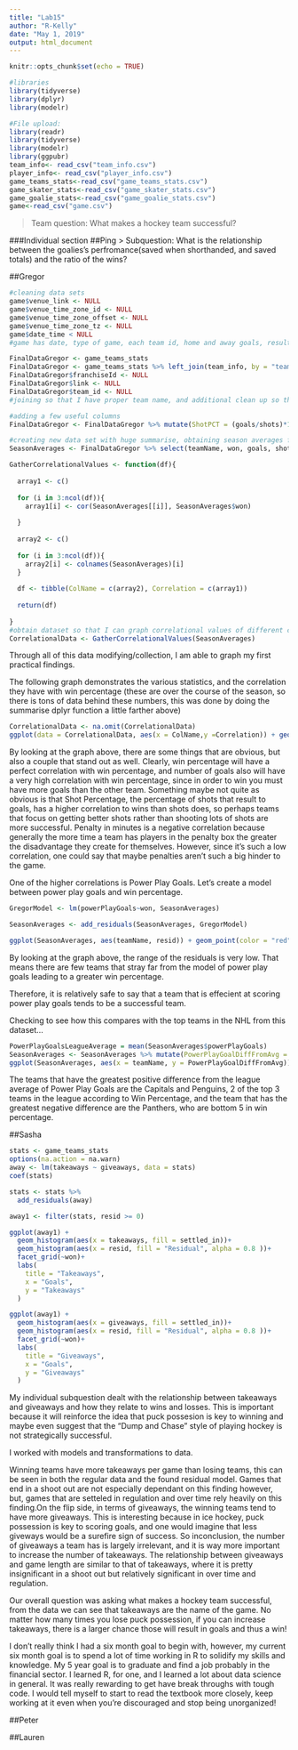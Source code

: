 ```yaml
---
title: "Lab15"
author: "R-Kelly"
date: "May 1, 2019"
output: html_document
---
```


```r
knitr::opts_chunk$set(echo = TRUE)
```

```r
#libraries
library(tidyverse)
library(dplyr)
library(modelr)
```

```r
#File upload:
library(readr)
library(tidyverse)
library(modelr)
library(ggpubr)
team_info<- read_csv("team_info.csv")
player_info<- read_csv("player_info.csv")
game_teams_stats<-read_csv("game_teams_stats.csv")
game_skater_stats<-read_csv("game_skater_stats.csv")
game_goalie_stats<-read_csv("game_goalie_stats.csv")
game<-read_csv("game.csv")
```


> Team question: What makes a hockey team successful?

###Individual section
##Ping
> Subquestion: What is the relationship between the goalies's perfromance(saved when shorthanded, and saved totals) and the ratio of the wins?


##Gregor
```r
#cleaning data sets
game$venue_link <- NULL
game$venue_time_zone_id <- NULL
game$venue_time_zone_offset <- NULL
game$venue_time_zone_tz <- NULL
game$date_time < NULL
#game has date, type of game, each team id, home and away goals, result and whether it came in overtime or regulation, home rink side and venue
```

```r
FinalDataGregor <- game_teams_stats
FinalDataGregor <- game_teams_stats %>% left_join(team_info, by = "team_id")
FinalDataGregor$franchiseId <- NULL
FinalDataGregor$link <- NULL
FinalDataGregor$team_id <- NULL
#joining so that I have proper team name, and additional clean up so that looking at the dataset in the table is a little more organized
```

```r
#adding a few useful columns
FinalDataGregor <- FinalDataGregor %>% mutate(ShotPCT = (goals/shots)*100 , TakeawaysGiveawaysDiff = takeaways - giveaways)

#creating new data set with huge summarise, obtaining season averages for various statistics for each team
SeasonAverages <- FinalDataGregor %>% select(teamName, won, goals, shots,ShotPCT, pim, faceOffWinPercentage,hits,powerPlayOpportunities,powerPlayGoals, hits) %>% group_by(teamName) %>% summarise_all(mean)
```

```r

GatherCorrelationalValues <- function(df){
  
  array1 <- c()
  
  for (i in 3:ncol(df)){
    array1[i] <- cor(SeasonAverages[[i]], SeasonAverages$won)
    
  }
  
  array2 <- c()
  
  for (i in 3:ncol(df)){
    array2[i] <- colnames(SeasonAverages)[i]
  }
  
  df <- tibble(ColName = c(array2), Correlation = c(array1))
  
  return(df)
  
}
#obtain dataset so that I can graph correlational values of different columns with WinPCT
CorrelationalData <- GatherCorrelationalValues(SeasonAverages)
```

Through all of this data modifying/collection, I am able to graph my first practical findings.

The following graph demonstrates the various statistics, and the correlation they have with win percentage (these are over the course of the season, so there is tons of data behind these numbers, this was done by doing the summarise dplyr function a little farther above)

```r
CorrelationalData <- na.omit(CorrelationalData)
ggplot(data = CorrelationalData, aes(x = ColName,y =Correlation)) + geom_bar(stat = "identity", fill = "steel blue") + coord_flip() + ggtitle("Correlation between various NHL statistics with Win Percentage")
```

By looking at the graph above, there are some things that are obvious, but also a couple that stand out as well. Clearly, win percentage will have a perfect correlation with win percentage, and number of goals also will have a very high correlation with win percentage, since in order to win you must have more goals than the other team. Something maybe not quite as obvious is that Shot Percentage, the percentage of shots that result to goals, has a higher correlation to wins than shots does, so perhaps teams that focus on getting better shots rather than shooting lots of shots are more successful. Penalty in minutes is a negative correlation because generally the more time a team has players in the penalty box the greater the disadvantage they create for themselves. However, since it's such a low correlation, one could say that maybe penalties aren't such a big hinder to the game. 

One of the higher correlations is Power Play Goals. Let's create a model between power play goals and win percentage.



```r
GregorModel <- lm(powerPlayGoals~won, SeasonAverages)

SeasonAverages <- add_residuals(SeasonAverages, GregorModel)

ggplot(SeasonAverages, aes(teamName, resid)) + geom_point(color = "red") + coord_flip()
```

By looking at the graph above, the range of the residuals is very low. That means there are few teams that stray far from the model of power play goals leading to a greater win percentage. 

Therefore, it is relatively safe to say that a team that is effecient at scoring power play goals tends to be a successful team. 


Checking to see how this compares with the top teams in the NHL from this dataset...


```r
PowerPlayGoalsLeagueAverage = mean(SeasonAverages$powerPlayGoals)
SeasonAverages <- SeasonAverages %>% mutate(PowerPlayGoalDiffFromAvg = powerPlayGoals - PowerPlayGoalsLeagueAverage)
ggplot(SeasonAverages, aes(x = teamName, y = PowerPlayGoalDiffFromAvg)) + geom_bar(stat = "identity") + coord_flip() + ggtitle("Residual of model: Power Play Goals and Win PCT")

```


The teams that have the greatest positive difference from the league average of Power Play Goals are the Capitals and Penguins, 2 of the top 3 teams in the league according to Win Percentage, and the team that has the greatest negative difference are the Panthers, who are bottom 5 in win percentage. 

##Sasha

```r
stats <- game_teams_stats
options(na.action = na.warn)
away <- lm(takeaways ~ giveaways, data = stats)
coef(stats)

stats <- stats %>% 
  add_residuals(away)

away1 <- filter(stats, resid >= 0)

ggplot(away1) +
  geom_histogram(aes(x = takeaways, fill = settled_in))+
  geom_histogram(aes(x = resid, fill = "Residual", alpha = 0.8 ))+
  facet_grid(~won)+
  labs(
    title = "Takeaways",
    x = "Goals",
    y = "Takeaways"
  )

ggplot(away1) +
  geom_histogram(aes(x = giveaways, fill = settled_in))+
  geom_histogram(aes(x = resid, fill = "Residual", alpha = 0.8 ))+
  facet_grid(~won)+
  labs(
    title = "Giveaways",
    x = "Goals",
    y = "Giveaways"
  )

```
My individual subquestion dealt with the relationship between takeaways and giveaways
 and how they relate to wins and losses. This is important because it will reinforce 
 the idea that puck possesion is key to winning and maybe even suggest that the "Dump 
 and Chase" style of playing hockey is not strategically successful.

I worked with models and transformations to data. 

Winning teams have more takeaways per game than losing teams, this can be seen in both 
the regular data and the found residual model. Games that end in a shoot out are not 
especially dependant on this finding however, but, games that are setteled in regulation 
and over time rely heavily on this finding.On the flip side, in terms of giveaways, the 
winning teams tend to have more giveaways. This is interesting because in ice hockey, 
puck possession is key to scoring goals, and one would imagine that less giveways would 
be a surefire sign of success. So inconclusion, the number of giveaways a team has is 
largely irrelevant, and it is way more important to increase the number of takeaways. 
The relationship between giveaways and game length are similar to that of takeaways, 
where it is pretty insignificant in a shoot out but relatively significant in over time and 
regulation.

Our overall question was asking what makes a hockey team successful, from the data we can 
see that takeaways are the name of the game. No matter how many times you lose puck 
possession, if you can increase takeaways, there is a larger chance those will result in 
goals and thus a win!

I don't really think I had a six month goal to begin with, however, my current six month 
goal is to spend a lot of time working in R to solidify my skills and knowledge. My 5 year 
goal is to graduate and find a job probably in the financial sector. I learned R, for one, 
and I learned a lot about data science in general. It was really rewarding to get have break 
throughs with tough code. I would tell myself to start to read the textbook more closely,
 keep working at it even when you're discouraged and stop being unorganized! 


##Peter

##Lauren